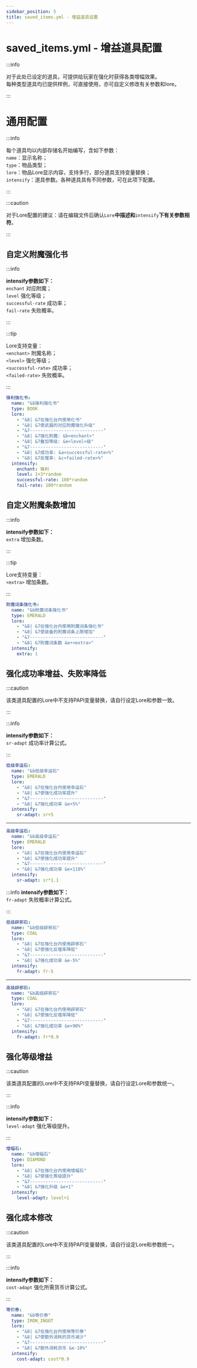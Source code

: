 ```yaml
---
sidebar_position: 5
title: saved_items.yml - 增益道具设置
---
```


# saved_items.yml - 增益道具配置
:::info

对于此处已设定的道具，可提供给玩家在强化时获得各类增幅效果。<br/>
每种类型道具均已提供样例，可直接使用，亦可自定义修改有关参数和lore。

:::

# 通用配置
:::info

每个道具均以内部存储名开始编写，含如下参数：<br/>
`name`：显示名称；<br/>
`type`：物品类型；<br/>
`lore`：物品Lore显示内容，支持多行，部分道具支持变量替换；<br/>
`intensify`：道具参数。各种道具具有不同参数，可在此项下配置。

:::

:::caution

对于Lore配置的建议：请在编辑文件后确认`Lore`**中描述和**`intensify`**下有关参数相符**。

:::

## 自定义附魔强化书
:::info

**intensify参数如下：**<br/>
`enchant` 对应附魔；<br/>
`level` 强化等级；<br/>
`successful-rate` 成功率；<br/>
`fail-rate` 失败概率。<br/>

:::

:::tip

Lore支持变量：<br/>
`<enchant>` 附魔名称；<br/>
`<level>` 强化等级；<br/>
`<successful-rate>` 成功率；<br/>
`<failed-rate>` 失败概率。

:::

```yaml
锋利强化书:
  name: "&b锋利强化书"
  type: BOOK
  lore:
    - "&8| &7在强化台内使用化书"
    - "&8| &7使武器的对应附魔强化升级"
    - "&7----------------------------"
    - "&8| &7强化附魔: &b<enchant>"
    - "&8| &7叠加等级: &e<level>级"
    - "&7----------------------------"
    - "&8| &7成功率: &a<successful-rate>%"
    - "&8| &7反噬率: &c<failed-rate>%"
  intensify:
    enchant: 锋利
    level: 1+3*random
    successful-rate: 100*random
    fail-rate: 100*random
```
## 自定义附魔条数增加
:::info

**intensify参数如下：**<br/>
`extra` 增加条数。

:::

:::tip

Lore支持变量：<br/>
`<extra>` 增加条数。

:::
```yaml
附魔词条强化书:
  name: "&b附魔词条强化书"
  type: EMERALD
  lore:
    - "&8| &7在强化台内使用附魔词条强化书"
    - "&8| &7使装备的附魔词条上限增加"
    - "&7----------------------------"
    - "&8| &7附魔词条数 &e+<extra>"
  intensify:
    extra: 1
```
## 强化成功率增益、失败率降低
:::caution

该类道具配置的Lore中不支持PAPI变量替换，请自行设定Lore和参数一致。

:::

:::info

**intensify参数如下：**<br/>
`sr-adapt` 成功率计算公式。

:::

```yaml
低级幸运石:
  name: "&b低级幸运石"
  type: EMERALD
  lore:
    - "&8| &7在强化台内使用幸运石"
    - "&8| &7使强化成功率提升"
    - "&7----------------------------"
    - "&8| &7强化成功率 &e+5%"
  intensify:
    sr-adapt: sr+5
```

---

```yaml
高级幸运石:
  name: "&b高级幸运石"
  type: EMERALD
  lore:
    - "&8| &7在强化台内使用幸运石"
    - "&8| &7使强化成功率提升"
    - "&7----------------------------"
    - "&8| &7强化成功率 &e×110%"
  intensify:
    sr-adapt: sr*1.1
```

:::info
**intensify参数如下：**<br/>
`fr-adapt` 失败概率计算公式。

:::

```yaml
低级辟邪石:
  name: "&b低级辟邪石"
  type: COAL
  lore:
    - "&8| &7在强化台内使用辟邪石"
    - "&8| &7使强化反噬率降低"
    - "&7----------------------------"
    - "&8| &7强化成功率 &e-5%"
  intensify:
    fr-adapt: fr-5
```

---

```yaml
高级辟邪石:
  name: "&b高级辟邪石"
  type: COAL
  lore:
    - "&8| &7在强化台内使用辟邪石"
    - "&8| &7使强化反噬率降低"
    - "&7----------------------------"
    - "&8| &7强化成功率 &e×90%"
  intensify:
    fr-adapt: fr*0.9
```
## 强化等级增益
:::caution

该类道具配置的Lore中不支持PAPI变量替换，请自行设定Lore和参数统一。

:::

:::info

**intensify参数如下：**<br/>
`level-adapt` 强化等级提升。

:::
```yaml
增幅石:
  name: "&b增幅石"
  type: DIAMOND
  lore:
    - "&8| &7在强化台内使用增幅石"
    - "&8| &7使强化等级提升"
    - "&7----------------------------"
    - "&8| &7强化升级 &e+1"
  intensify:
    level-adapt: level+1
```
## 强化成本修改
:::caution

该类道具配置的Lore中不支持PAPI变量替换，请自行设定Lore和参数统一。

:::

:::info

**intensify参数如下：**<br/>
`cost-adapt` 强化所需货币计算公式。

:::

```yaml
等价券:
  name: "&b等价券"
  type: IRON_INGOT
  lore:
    - "&8| &7在强化台内使用等价券"
    - "&8| &7使额外消耗的货币减少"
    - "&7----------------------------"
    - "&8| &7额外消耗货币 &e-10%"
  intensify:
    cost-adapt: cost*0.9
```